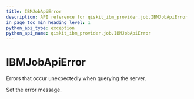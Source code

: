 ```yaml
---
title: IBMJobApiError
description: API reference for qiskit_ibm_provider.job.IBMJobApiError
in_page_toc_min_heading_level: 1
python_api_type: exception
python_api_name: qiskit_ibm_provider.job.IBMJobApiError
---
```


# IBMJobApiError

<Class id="qiskit_ibm_provider.job.IBMJobApiError" isDedicatedPage={true} github="https://github.com/qiskit/qiskit-ibm-provider/tree/stable/0.9/qiskit_ibm_provider/job/exceptions.py" signature="IBMJobApiError(*message)">
  Errors that occur unexpectedly when querying the server.

  Set the error message.
</Class>

